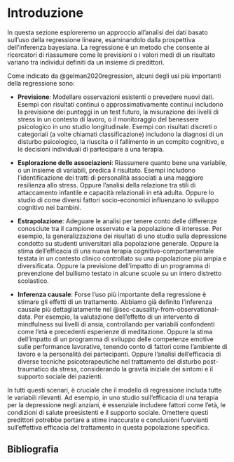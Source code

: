 # Introduzione {.unnumbered}

In questa sezione esploreremo un approccio all'analisi dei dati basato sull'uso della regressione lineare, esaminandolo dalla prospettiva dell'inferenza bayesiana. La regressione è un metodo che consente ai ricercatori di riassumere come le previsioni o i valori medi di un risultato variano tra individui definiti da un insieme di predittori.

Come indicato da @gelman2020regression, alcuni degli usi più importanti della regressione sono:

- **Previsione**: Modellare osservazioni esistenti o prevedere nuovi dati. Esempi con risultati continui o approssimativamente continui includono la previsione dei punteggi in un test futuro, la misurazione dei livelli di stress in un contesto di lavoro, o il monitoraggio del benessere psicologico in uno studio longitudinale. Esempi con risultati discreti o categoriali (a volte chiamati classificazione) includono la diagnosi di un disturbo psicologico, la riuscita o il fallimento in un compito cognitivo, e le decisioni individuali di partecipare a una terapia.

- **Esplorazione delle associazioni**: Riassumere quanto bene una variabile, o un insieme di variabili, predica il risultato. Esempi includono l'identificazione dei tratti di personalità associati a una maggiore resilienza allo stress. Oppure l'analisi della relazione tra stili di attaccamento infantile e capacità relazionali in età adulta. Oppure lo studio di come diversi fattori socio-economici influenzano lo sviluppo cognitivo nei bambini.

- **Estrapolazione**: Adeguare le analisi per tenere conto delle differenze conosciute tra il campione osservato e la popolazione di interesse. Per esempio, la generalizzazione dei risultati di uno studio sulla depressione condotto su studenti universitari alla popolazione generale. Oppure la stima dell'efficacia di una nuova terapia cognitivo-comportamentale testata in un contesto clinico controllato su una popolazione più ampia e diversificata. Oppure la previsione dell'impatto di un programma di prevenzione del bullismo testato in alcune scuole su un intero distretto scolastico.

- **Inferenza causale**: Forse l'uso più importante della regressione è stimare gli effetti di un trattamento. Abbiamo già definito l'inferenza causale più dettagliatamente nel @sec-causality-from-observational-data. Per esempio, la valutazione dell'effetto di un intervento di mindfulness sui livelli di ansia, controllando per variabili confondenti come l'età e precedenti esperienze di meditazione. Oppure la stima dell'impatto di un programma di sviluppo delle competenze emotive sulle performance lavorative, tenendo conto di fattori come l'ambiente di lavoro e la personalità dei partecipanti. Oppure l'analisi dell'efficacia di diverse tecniche psicoterapeutiche nel trattamento del disturbo post-traumatico da stress, considerando la gravità iniziale dei sintomi e il supporto sociale dei pazienti.

In tutti questi scenari, è cruciale che il modello di regressione includa tutte le variabili rilevanti. Ad esempio, in uno studio sull'efficacia di una terapia per la depressione negli anziani, è essenziale includere fattori come l'età, le condizioni di salute preesistenti e il supporto sociale. Omettere questi predittori potrebbe portare a stime inaccurate e conclusioni fuorvianti sull'effettiva efficacia del trattamento in questa popolazione specifica.

## Bibliografia {.unnumbered}
